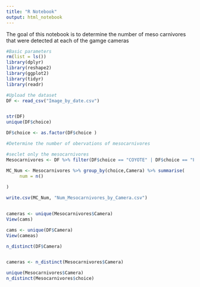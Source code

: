 ```yaml
---
title: "R Notebook"
output: html_notebook
---
```



The goal of this notebook is to determine the number of meso carnivores that were detected at each of the gamge cameras 

```r
#Basic parameters 
rm(list = ls())
library(dplyr)
library(reshape2)
library(ggplot2)
library(tidyr)
library(readr)

#Upload the dataset 
DF <- read_csv("Image_by_date.csv")


str(DF)
unique(DF$choice)

DF$choice <- as.factor(DF$choice )
```



```r
#Determine the number of obervations of mesocarnivores

#seclet only the mesocarnivores 
Mesocarnivores <- DF %>% filter(DF$choice == "COYOTE" | DF$choice == "FOXRED" | DF$choice == "FISHER" | DF$choice == "RACCOON" | DF$choice == "BOBCAT"  | DF$choice == "WEASEL") 

MC_Num <- Mesocarnivores %>% group_by(choice,Camera) %>% summarise(
     num = n()
     
)

write.csv(MC_Num, "Num_Mesocarnivores_by_Camera.csv")


cameras <- unique(Mesocarnivores$Camera)
View(cams)

cams <- unique(DF$Camera)
View(cameas)

n_distinct(DF$Camera)


cameras <- n_distinct(Mesocarnivores$Camera)

unique(Mesocarnivores$Camera)
n_distinct(Mesocarnivores$choice)

```







